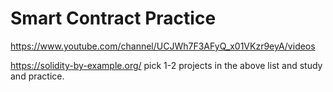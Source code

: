 # Smart Contract Practice

https://www.youtube.com/channel/UCJWh7F3AFyQ_x01VKzr9eyA/videos

https://solidity-by-example.org/
pick 1-2 projects in the above list and study and practice.
